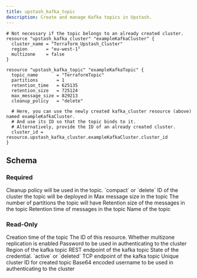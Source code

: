 ```yaml
---
title: upstash_kafka_topic
description: Create and manage Kafka topics in Upstash.
---
```



<RequestExample>

```hcl example.tf
# Not necessary if the topic belongs to an already created cluster.
resource "upstash_kafka_cluster" "exampleKafkaCluster" {
  cluster_name = "Terraform_Upstash_Cluster"
  region       = "eu-west-1"
  multizone    = false
}

resource "upstash_kafka_topic" "exampleKafkaTopic" {
  topic_name       = "TerraformTopic"
  partitions       = 1
  retention_time   = 625135
  retention_size   = 725124
  max_message_size = 829213
  cleanup_policy   = "delete"

  # Here, you can use the newly created kafka_cluster resource (above) named exampleKafkaCluster.
  # And use its ID so that the topic binds to it.
  # Alternatively, provide the ID of an already created cluster.
  cluster_id = resource.upstash_kafka_cluster.exampleKafkaCluster.cluster_id
}
```

</RequestExample>

## Schema

### Required

<ParamField query="cleanup_policy" type="string" required>
    Cleanup policy will be used in the topic. `compact` or `delete`
</ParamField>

<ParamField query="cluster_id" type="string" required>
    ID of the cluster the topic will be deployed in
</ParamField>

<ParamField query="max_message_size" type="number" required>
    Max message size in the topic
</ParamField>

<ParamField query="partitions" type="number" required>
    The number of partitions the topic will have
</ParamField>

<ParamField query="retention_size" type="number" required>
    Retention size of the messages in the topic
</ParamField>

<ParamField query="retention_time" type="number" required>
    Retention time of messages in the topic
</ParamField>

<ParamField query="topic_name" type="string" required>
    Name of the topic
</ParamField>

### Read-Only

<ResponseField name="creation_time" type="number">
    Creation time of the topic
</ResponseField>

<ResponseField name="id" type="string">
    The ID of this resource.
</ResponseField>

<ResponseField name="multizone" type="bool">
    Whether multizone replication is enabled
</ResponseField>

<ResponseField name="password" type="string">
    Password to be used in authenticating to the cluster
</ResponseField>

<ResponseField name="region" type="string">
    Region of the kafka topic
</ResponseField>

<ResponseField name="rest_endpoint" type="string">
    REST endpoint of the kafka topic
</ResponseField>

<ResponseField name="state" type="string">
    State of the credential. `active` or `deleted`
</ResponseField>

<ResponseField name="tcp_endpoint" type="string">
    TCP endpoint of the kafka topic
</ResponseField>

<ResponseField name="topic_id" type="string">
    Unique cluster ID for created topic
</ResponseField>

<ResponseField name="username" type="string">
    Base64 encoded username to be used in authenticating to the cluster
</ResponseField>
